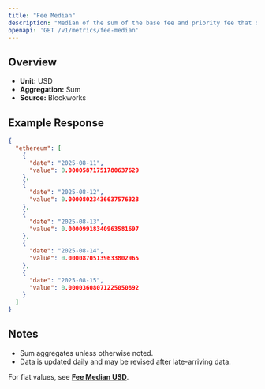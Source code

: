 ```yaml
---
title: "Fee Median"
description: "Median of the sum of the base fee and priority fee that day in native chain token"
openapi: 'GET /v1/metrics/fee-median'
---
```


## Overview

- **Unit:** USD
- **Aggregation:** Sum
- **Source:** Blockworks

## Example Response

```json
{
  "ethereum": [
    {
      "date": "2025-08-11",
      "value": 0.00005871751780637629
    },
    {
      "date": "2025-08-12",
      "value": 0.00008023436637576323
    },
    {
      "date": "2025-08-13",
      "value": 0.00009918340963581697
    },
    {
      "date": "2025-08-14",
      "value": 0.00008705139633802965
    },
    {
      "date": "2025-08-15",
      "value": 0.00003608071225050892
    }
  ]
}
```

## Notes
- Sum aggregates unless otherwise noted.
- Data is updated daily and may be revised after late-arriving data.


<Note>For fiat values, see **[Fee Median USD](./fee-median-usd)**.</Note>